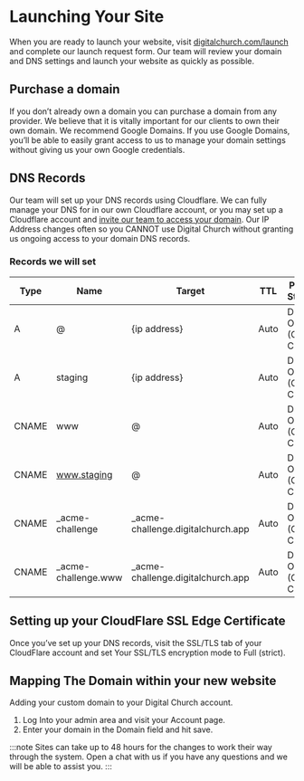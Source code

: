 # Launching Your Site

When you are ready to launch your website, visit [digitalchurch.com/launch](https://digitalchurch.com/launch) and complete our launch request form. Our team will review your domain and DNS settings and launch your website as quickly as possible.

## Purchase a domain

If you don’t already own a domain you can purchase a domain from any provider. We believe that it is vitally important for our clients to own their own domain. We recommend Google Domains. If you use Google Domains, you’ll be able to easily grant access to us to manage your domain settings without giving us your own Google credentials.

## DNS Records

Our team will set up your DNS records using Cloudflare. We can fully manage your DNS for in our own Cloudflare account, or you may set up a Cloudflare account and [invite our team to access your domain](https://digitalchurch.guide/guides/domains/cloudflare-invitation). Our IP Address changes often so you CANNOT use Digital Church without granting us ongoing access to your domain DNS records.

### Records we will set

| Type | Name | Target | TTL | Proxy Status |
|---|---|---|---|---|
| A | @ | {ip address} | Auto | DNS Only (Grey Cloud) |
| A | staging | {ip address} | Auto | DNS Only (Grey Cloud) |
| CNAME | www | @ | Auto | DNS Only (Grey Cloud) |
| CNAME | www.staging | @ | Auto | DNS Only (Grey Cloud) |
| CNAME | _acme-challenge | _acme-challenge.digitalchurch.app | Auto | DNS Only (Grey Cloud) |
| CNAME | _acme-challenge.www | _acme-challenge.digitalchurch.app | Auto | DNS Only (Grey Cloud) |

## Setting up your CloudFlare SSL Edge Certificate

Once you’ve set up your DNS records, visit the SSL/TLS tab of your CloudFlare account and set Your SSL/TLS encryption mode to Full (strict).

## Mapping The Domain within your new website

Adding your custom domain to your Digital Church account.

1. Log Into your admin area and visit your Account page.
2. Enter your domain in the Domain field and hit save.

:::note
Sites can take up to 48 hours for the changes to work their way through the system. Open a chat with us if you have any questions and we will be able to assist you.
:::